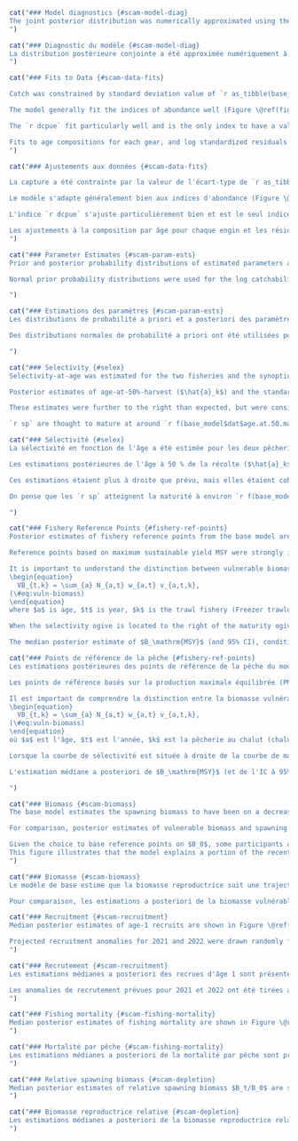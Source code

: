 ```r
cat("### Model diagnostics {#scam-model-diag}
The joint posterior distribution was numerically approximated using the Metropolis Hastings Markov Chain Monte Carlo (MCMC) sampling algorithm in AD Model Builder [@fournier2012]. For the base model and all sensitivity cases, posterior samples were drawn every `r f(mcmc_sample_freq)` iterations from a chain of length `r f(mcmc_chain_length)`, resulting in `r f(mcmc_num_samples)` posterior samples (of which the first `r f(mcmc_burn_in)` were dropped as burn-in). Convergence was diagnosed using visual inspection of the traceplots (Figures \@ref(fig:fig-base-trace) and \@ref(fig:fig-base-trace-selex)) and examination of autocorrelation in posterior chains (Figures \@ref(fig:fig-base-autocor) and \@ref(fig:fig-base-autocor-selex)). Autocorrelation was low at lag values up to 1,000 for all parameters after thinning. Correlation between parameters appeared low overall, with only some moderate correlations between catchability parameters and $\bar{R}$ (Figures \@ref(fig:fig-base-pairs) and \@ref(fig:fig-base-pairs-sel)). There was no strong evidence for lack of convergence in the base model.
")
```

```r
cat("### Diagnostic du modèle {#scam-model-diag}
La distribution postérieure conjointe a été approximée numériquement à l'aide de l'algorithme d'échantillonnage de la chaîne de Markov Monte Carlo (MCMC) de Metropolis Hastings dans AD Model Builder [@fournier2012]. Pour le modèle de base et tous les cas de sensibilité, les échantillons postérieurs ont été tirés toutes les `r f(mcmc_sample_freq)` itérations d'une chaîne de longueur `r f(mcmc_chain_length)`, ce qui a donné `r f(mcmc_num_samples)` échantillons postérieurs (dont les premiers `r f(mcmc_burn_in)` ont été abandonnés pour cause de burn-in). La convergence a été diagnostiquée à l'aide d'une inspection visuelle des tracés (figures \@ref(fig:fig-base-trace) et \@ref(fig:fig-base-trace-selex)) et d'un examen de l'autocorrélation dans les chaînes postérieures (figures \@ref(fig:fig-base-autocor) et \@ref(fig:fig-base-autocor-selex)). L'autocorrélation était faible pour des valeurs de décalage allant jusqu'à 1 000 pour tous les paramètres après l'amincissement. La corrélation entre les paramètres semble faible dans l'ensemble, avec seulement quelques corrélations modérées entre les paramètres de capturabilité et $\bar{R}$ (figures \@ref(fig:fig-base-pairs) et \@ref(fig:fig-base-pairs-sel)). Il n'y a pas de preuve solide d'un manque de convergence dans le modèle de base.
")
```

```r
cat("### Fits to Data {#scam-data-fits}

Catch was constrained by standard deviation value of `r as_tibble(base_model$ctl$misc, rownames = 'var') |> filter(var == 'sdobscatchfirstphase') |> pull()` for the first phase of minimization and by `r as_tibble(base_model$ctl$misc, rownames = 'var') |> filter(var == 'sdobscatchlastphase') |> pull()` for the last phase, so the predicted catch fit the data very well (Figure \@ref(fig:fig-catch-fit)).

The model generally fit the indices of abundance well (Figure \@ref(fig:fig-base-index-fits)). The `r wcvis` has a large fluctuation high and low for successive years of the survey from 2008--2016, which is difficult for the model to fit. The `r qcs` was difficult to fit, due to fluctuations from high to low abundance from year to year early in the time series, and the lack of the recent drop in biomass seen in all other data sources. A sensitivity was done to attempt a better fit on this index, while retaining the good fits on the others (Section \@ref(sens-qcs-tv)). 

The `r dcpue` fit particularly well and is the only index to have a value for every year in the assessment. Standardized residuals show mostly even distribution of positive and negative residuals, with evidence of some autocorrelation in the `r dcpue` residuals (Figure \@ref(fig:fig-base-index-resids)). For all indices, the log index residuals (Figure \@ref(fig:fig-base-index-resids)) were good, with all being in the [-2, 2] range.

Fits to age compositions for each gear, and log standardized residuals are shown in Figures \@ref(fig:fig-base-age-fits-ft)--\@ref(fig:fig-base-age-resids-wcvis). Fits were reasonable and there were no strong patterns in the residuals.
")
```

```r
cat("### Ajustements aux données {#scam-data-fits}

La capture a été contrainte par la valeur de l'écart-type de `r as_tibble(base_model$ctl$misc, rownames = 'var') |> filter(var == 'sdobscatchfirstphase') |> pull()` pour la première phase de minimisation et par `r as_tibble(base_model$ctl$misc, rownames = 'var') |> filter(var == 'sdobscatchlastphase') |> pull()` pour la dernière phase, de sorte que les prises prédites correspondent très bien aux données (Figure \@ref(fig:fig-catch-fit)).

Le modèle s'adapte généralement bien aux indices d'abondance (Figure \@ref(fig:fig-base-index-fits)). Le `r wcvis` a une grande fluctuation haute et basse pour les années successives de l'étude de 2008--2016, ce qui est difficile pour le modèle de s'adapter. Le `r qcs` a été difficile à ajuster, en raison des fluctuations d'une abondance élevée à faible d'une année à l'autre au début de la série chronologique, et de l'absence de la chute récente de la biomasse observée dans toutes les autres sources de données. Une sensibilité a été réalisée pour tenter d'obtenir un meilleur ajustement sur cet indice, tout en conservant les bons ajustements sur les autres (Section \@ref(sens-qcs-tv)). 

L'indice `r dcpue` s'ajuste particulièrement bien et est le seul indice à avoir une valeur pour chaque année de l'évaluation. Les résidus standardisés montrent une distribution généralement égale des résidus positifs et négatifs, avec des preuves d'une certaine autocorrélation dans les résidus du `r dcpue` (Figure \@ref(fig:fig-base-index-resids)). Pour tous les indices, les résidus du logarithme de l'indice (figure \@ref(fig:fig-base-index-resids)) étaient bons, se situant tous dans la fourchette [-2, 2].

Les ajustements à la composition par âge pour chaque engin et les résidus logarithmiques normalisés sont présentés dans les figures \@ref(fig:fig-base-age-fits-ft)--\@ref(fig:fig-base-age-resids-wcvis). Les ajustements étaient raisonnables et il n'y avait pas de modèles forts dans les résidus.
")
```

```r
cat("### Parameter Estimates {#scam-param-ests}
Prior and posterior probability distributions of estimated parameters are shown in Figure \@ref(fig:fig-base-priors-posts). The median and 95% CI (2.5th and 97.5th percentile) posterior parameter estimates are shown in Table \@ref(tab:param-estimates-table). With the exception of steepness, the posterior estimates did not appear to be strongly influenced by the prior probability distributions. The posterior probability distribution for steepness, $h$, was similar to the prior distribution, suggesting that there was little information about this parameter in the data. Sensitivity to the assumed prior for steepness is tested in Section \@ref(sens-h). 

Normal prior probability distributions were used for the log catchability parameters $\ln(q_k)$ for the indices of abundance (Figure \@ref(fig:fig-base-priors-posts)). Posterior estimates tended to overlap with the left-hand tail of the prior distributions for each index. Sensitivity analyses (discussed in Section \@ref(sens-analyses)) indicated that posterior estimates of catchability were sensitive to the mean and standard deviation of the prior distribution.

")
```

```r
cat("### Estimations des paramètres {#scam-param-ests}
Les distributions de probabilité a priori et a posteriori des paramètres estimés sont présentées dans la figure \@ref(fig:fig-base-priors-posts). La médiane et l'IC à 95 % (2,5 et 97,5 percentiles) des estimations a posteriori des paramètres figurent dans le tableau \@ref(tab:param-estimates-table). À l'exception de la pente, les estimations postérieures ne semblent pas être fortement influencées par les distributions de probabilité antérieures. La distribution de probabilité a posteriori pour la pente, $h$, était similaire à la distribution a priori, ce qui suggère qu'il y a peu d'informations sur ce paramètre dans les données. La sensibilité à l'a priori supposé pour la pente est testée à la section \@ref(sens-h). 

Des distributions normales de probabilité a priori ont été utilisées pour les paramètres logarithmiques de capturabilité $\ln(q_k)$ pour les indices d'abondance (Figure \@ref(fig:fig-base-priors-posts)). Les estimations postérieures ont eu tendance à se superposer à la queue gauche des distributions antérieures pour chaque indice. Les analyses de sensibilité (examinées à la section \@ref(sens-analyses)) ont indiqué que les estimations postérieures de la capturabilité étaient sensibles à la moyenne et à l'écart type de la distribution préalable.

")
```

```r
cat("### Selectivity {#selex}
Selectivity-at-age was estimated for the two fisheries and the synoptic surveys (Figure \@ref(fig:fig-base-mcmc-selex)). The `r dcpue` and `r hsmas` fixed selectivities are also shown in Figure \@ref(fig:fig-base-mcmc-selex).

Posterior estimates of age-at-50%-harvest ($\hat{a}_k$) and the standard deviation in the logistic selectivity ogive ($\hat{\gamma}_k$) are provided in Table \@ref(tab:param-estimates-table). The median posterior estimates of age-at-50%-harvest were higher for females than males for all gears except for the `r hss`, which had a higher estimate for males. The estimates of standard deviation were similar between sexes by gear.

These estimates were further to the right than expected, but were consistent with the available age composition data (Figure \@ref(fig:fig-ages)), which indicate fewer observations of younger fish, especially in the latter part of the time series. Numerous tests of alternative model configurations did not result in a lower estimate of age-at-50%-harvest for any gear/sex combination.

`r sp` are thought to mature at around `r f(base_model$dat$age.at.50.mat[1], 1)` years of age for females and `r f(base_model$dat$age.at.50.mat[2], 1)` years of age for males (Figure \@ref(fig:fig-mat), Table \@ref(tab:growth-params-table)). Therefore, it appears that individuals have several opportunities to spawn before they become vulnerable to the fishery. This in turn resulted in estimates of maximum sustainable harvest rate $U_\mathrm{MSY}$ approaching 1 (discussed in Section \@ref(fishery-ref-points)), implying that under theoretical equilibrium conditions, all of the vulnerable (i.e., fully selected) biomass could be harvested because the population could be sustained by younger spawners that are invulnerable to the fishery. This is a theoretical condition subject to the assumptions in the stock assessment model and the data limitations therein. We strongly advise against this as a harvest strategy and suggest that the age-at-50% selectivity in the commercial trawl fleets are a primary axis of uncertainty in this stock assessment.")
```

```r
cat("### Sélectivité {#selex}
La sélectivité en fonction de l'âge a été estimée pour les deux pêcheries et les enquêtes synoptiques (Figure \@ref(fig:fig-base-mcmc-selex)). Les sélectivités fixes `r dcpue` et `r hsmas` sont également présentées dans la figure \@ref(fig:fig-base-mcmc-selex).

Les estimations postérieures de l'âge à 50 % de la récolte ($\hat{a}_k$) et l'écart type de la courbe logistique de sélectivité ($\hat{\gamma}_k$) sont présentés dans le tableau \@ref(tab:param-estimates-table). Les estimations médianes a posteriori de l'âge à 50 % de récolte étaient plus élevées pour les femelles que pour les mâles pour tous les engins, à l'exception du `r hss`, qui présentait une estimation plus élevée pour les mâles. Les estimations de l'écart type étaient similaires entre les sexes par engin.

Ces estimations étaient plus à droite que prévu, mais elles étaient cohérentes avec les données disponibles sur la composition par âge (figure \@ref(fig:fig-ages)), qui indiquent moins d'observations de poissons plus jeunes, en particulier dans la dernière partie de la série temporelle. De nombreux tests de configurations alternatives du modèle n'ont pas abouti à une estimation inférieure de l'âge à 50 % de capture pour toute combinaison engin/sexe.

On pense que les `r sp` atteignent la maturité à environ `r f(base_model$dat$age.at.50.mat[1], 1)` ans pour les femelles et `r f(base_model$dat$age.at.50.mat[2], 1)` ans pour les mâles (Figure \@ref(fig:fig-mat), Tableau \@ref(tab:growth-params-table)). Il semble donc que les individus aient plusieurs occasions de frayer avant de devenir vulnérables à la pêche. Ceci a conduit à des estimations du taux de récolte maximale durable $U_\mathrm{MSY}$ proche de 1 (discuté dans la section \@ref(fishery-ref-points)), impliquant que dans des conditions d'équilibre théorique, toute la biomasse vulnérable (c'est-à-dire entièrement sélectionnée) pourrait être récoltée parce que la population pourrait être soutenue par des géniteurs plus jeunes qui sont invulnérables à la pêcherie. Il s'agit d'une condition théorique soumise aux hypothèses du modèle d'évaluation des stocks et aux limites des données qu'il contient. Nous déconseillons fortement cette stratégie de capture et suggérons que la sélectivité de l'âge à 50 % dans les flottes de chalutage commercial constitue un axe principal d'incertitude dans cette évaluation du stock.

")
```

```r
cat("### Fishery Reference Points {#fishery-ref-points}
Posterior estimates of fishery reference points from the base model are provided in Table \@ref(tab:reference-points-table) and Figure \@ref(fig:fig-base-ref-points). The posterior unfished spawning biomass ($SB_0$) (abbreviated to $B_0$ herein) had a median `r f(ref_pts$sbo[2] * 1000)` t and 95% CI ranging from `r f(ref_pts$sbo[1] * 1000)` t to `r f(ref_pts$sbo[3] * 1000)` t (Table \@ref(tab:reference-points-table)). Posterior 95% CIs for the LRP $0.2B_0$ and USR $0.4B_0$ are also provided in Table \@ref(tab:reference-points-table).

Reference points based on maximum sustainable yield MSY were strongly impacted by estimates of selectivity in the trawl fisheries described in the previous section. Because the selectivity ogives were estimated to the right of the maturity ogive, the median estimates of $F_\mathrm{MSY}$ were `r f(ref_pts$fmsy_fleet1[2], 2)` for the Freezer trawler fleet and `r f(ref_pts$fmsy_fleet2[2], 2)` for the Shoreside fleet (Table \@ref(tab:reference-points-table)). The CI on these values is large, `r paste0(f(ref_pts$fmsy_fleet1[1], 2), "-", f(ref_pts$fmsy_fleet1[3], 2))` for the `r base_model$dat$fleet_gear_names[1]` fleet and `r paste0(f(ref_pts$fmsy_fleet2[1], 2), "-", f(ref_pts$fmsy_fleet2[3], 2))` for the `r base_model$dat$fleet_gear_names[2]` fleet. These instantaneous fishing mortalities convert to an annual harvest rate approaching 1 for the Shoreside fleet (Figure \@ref(fig:fig-base-ref-points)), through the equation $U_\mathrm{MSY} = 1-e^{F_\mathrm{MSY}}$, implying that all of the vulnerable biomass (i.e., the biomass that is selected by the fishing gear) could be harvested because the population can be sustained by the spawning biomass that is invulnerable to the fishery (i.e., fish that are between `r f(base_model$dat$age.at.50.mat[1], 1)` and `r f(mean_female_age_50_sel, 1)` years for females and `r f(base_model$dat$age.at.50.mat[2], 1)` and `r f(mean_male_age_50_sel, 1)` for males). The relationship between age at maturity and age at first harvest and its effect on fishery reference points was discussed by @myers1998, who described a fishing strategy where overfishing could be avoided by allowing all fish to spawn before they were available to be caught. @froese2004 also discusses reduction in risks of overfishing by allowing fish to spawn before they are caught.

It is important to understand the distinction between vulnerable biomass and spawning biomass. The fishery reference points $F_\mathrm{MSY}$ and $U_\mathrm{MSY}$ refer to catch of the vulnerable biomass $VB_t$, which is determined by the selectivity function
\begin{equation} 
  VB_{t,k} = \sum_{a} N_{a,t} w_{a,t} v_{a,t,k},
(\#eq:vuln-biomass)
\end{equation} 
where $a$ is age, $t$ is year, $k$ is the trawl fishery (Freezer trawlers or Shoreside), $N$ is the population number, $w$ is the average weight-at-age, and $v$ is the vulnerability-at-age in the trawl fisheries (i.e., selectivity).

When the selectivity ogive is located to the right of the maturity ogive, this means that a larger proportion of the total population is mature than vulnerable to the fishery (Figure \@ref(fig:fig-base-sb-vuln-compare)). A comparison between vulnerable biomass and spawning biomass is provided in Section \@ref(scam-biomass).

The median posterior estimate of $B_\mathrm{MSY}$ (and 95% CI), conditional on estimated trawl selectivities and resulting $F_\mathrm{MSY}$ values, was `r f(ref_pts$bmsy[2] * 1000)` t (`r f(ref_pts$bmsy[1] * 1000)`--`r f(ref_pts$bmsy[3] * 1000)`) (Table \@ref(tab:reference-points-table)). Posterior CIs for the default LRP $0.4B_\mathrm{MSY}$ and USR $0.8B_\mathrm{MSY}$ are also provided in Table \@ref(tab:reference-points-table). The $B_0$-based LRP and USR were approximately four times as large as the $B_\mathrm{MSY}$-based reference points. I.e., $B_0$-based reference points were more precautionary than the $B_\mathrm{MSY}$-based reference points (Table \@ref(tab:reference-points-table)).")
```

```r
cat("### Points de référence de la pêche {#fishery-ref-points}
Les estimations postérieures des points de référence de la pêche du modèle de base sont fournies dans le tableau \@ref(tab:reference-points-table) et la figure \@ref(fig:fig-base-ref-points). La biomasse reproductrice non pêchée postérieure ($SB_0$) (abrégée ici en $B_0$) avait une médiane `r f(ref_pts$sbo[2] * 1000)` t et un IC à 95% allant de `r f(ref_pts$sbo[1] * 1000)` t à `r f(ref_pts$sbo[3] * 1000)` t (Tableau \@ref(tab:reference-points-table)). Les IC 95 % postérieurs pour le LRP 0,2B_0$ et l'USR 0,4B_0$ sont également fournis dans le tableau \@ref(tab:reference-points-table).

Les points de référence basés sur la production maximale équilibrée (PME) ont été fortement influencés par les estimations de la sélectivité dans les pêcheries au chalut décrites dans la section précédente. Étant donné que les ogives de sélectivité ont été estimées à droite de l'ogive de maturité, les estimations médianes de $F_\mathrm{MSY}$ étaient `r f(ref_pts$fmsy_fleet1[2], 2)` pour la flotte de chalutiers congélateurs et `r f(ref_pts$fmsy_fleet2[2], 2)` pour la flotte côtière (Tableau \@ref(tab:reference-points-table)). L'IC de ces valeurs est important, `r paste0(f(ref_pts$fmsy_fleet1[1], 2), "-", f(ref_pts$fmsy_fleet1[3], 2))` pour la flotte `r base_model$dat$fleet_gear_names[1]` et `r paste0(f(ref_pts$fmsy_fleet2[1], 2), "-", f(ref_pts$fmsy_fleet2[3], 2))` pour la flotte `r base_model$dat$fleet_gear_names[2]`. Ces mortalités par pêche instantanées se convertissent en un taux de capture annuel proche de 1 pour la flotte Shoreside (Figure \@ref(fig:fig-base-ref-points)), grâce à l'équation $U_\mathrm{MSY} = 1-e^{F_\mathrm{MSY}}$, ce qui implique que toute la biomasse vulnérable (c.-à-d.. la biomasse qui est sélectionnée par la flotte Shoreside) est capturée par la flotte Shoreside, la biomasse qui est sélectionnée par l'engin de pêche pourrait être récoltée parce que la population peut être soutenue par la biomasse reproductrice qui est invulnérable à la pêche (c.-à-d. les poissons qui sont entre `r f(base_model$dat$age.at.50.mat[1], 1)` et `r f(mean_female_age_50_sel, 1)` pour les femelles et `r f(base_model$dat$age.at.50.mat[2], 1)` et `r f(mean_male_age_50_sel, 1)` pour les mâles). La relation entre l'âge à la maturité et l'âge à la première récolte et son effet sur les points de référence de la pêche a été discutée par @myers1998, qui a décrit une stratégie de pêche où la surpêche pouvait être évitée en permettant à tous les poissons de frayer avant qu'ils ne soient disponibles pour être capturés. @froese2004 aborde également la réduction des risques de surpêche en permettant aux poissons de frayer avant d'être capturés.

Il est important de comprendre la distinction entre la biomasse vulnérable et la biomasse reproductrice. Les points de référence de la pêche $F_\mathrm{MSY}$ et $U_\mathrm{MSY}$ se réfèrent à la capture de la biomasse vulnérable $VB_t$, qui est déterminée par la fonction de sélectivité
\begin{equation} 
  VB_{t,k} = \sum_{a} N_{a,t} w_{a,t} v_{a,t,k},
(\#eq:vuln-biomass)
\end{equation} 
où $a$ est l'âge, $t$ est l'année, $k$ est la pêcherie au chalut (chalutiers congélateurs ou côtiers), $N$ est le nombre de la population, $w$ est le poids moyen à l'âge, et $v$ est la vulnérabilité à l'âge dans les pêcheries au chalut (c.-à-d. la sélectivité).

Lorsque la courbe de sélectivité est située à droite de la courbe de maturité, cela signifie qu'une plus grande proportion de la population totale est mature que vulnérable à la pêche (figure \@ref(fig:fig-base-sb-vuln-compare)). Une comparaison entre la biomasse vulnérable et la biomasse reproductrice est fournie à la section \@ref(scam-biomass).

L'estimation médiane a posteriori de $B_\mathrm{MSY}$ (et de l'IC à 95%), conditionnelle aux sélectivités estimées des chaluts et aux valeurs $F_\mathrm{MSY}$ qui en résultent, était `r f(ref_pts$bmsy[2] * 1000)` t (`r f(ref_pts$bmsy[1] * 1000)`--`r f(ref_pts$bmsy[3] * 1000)`) (tableau \@ref(tab:reference-points-table)). Les IC postérieurs pour le LRP $0.4B_\mathrm{MSY}$ et l'USR $0.8B_\mathrm{MSY}$ par défaut sont également fournis dans le tableau \@ref(tab:reference-points-table). Les LRP et USR basés sur $B_0$ étaient environ quatre fois plus importants que les points de référence basés sur $B_\mathrm{MSY}$. En d'autres termes, les points de référence basés sur $B_0$ étaient plus prudents que les points de référence basés sur $B_\mathrm{MSY}$ (tableau \@ref(tab:reference-points-table)).

")
```

```r
cat("### Biomass {#scam-biomass}
The base model estimates the spawning biomass to have been on a decreasing trajectory since 2012 (Figure \@ref(fig:fig-base-sb), Table \@ref(tab:biomass-table)). The posterior median (and 95% CI) spawning biomass in `r assess_yr` is projected to be `r f(proj_bio[2] * 1000)` t (`r f(proj_bio[1] * 1000)`--`r f(proj_bio[3] * 1000)`) (Table \@ref(tab:reference-points-table)). The median projected beginning-of-year `r assess_yr` spawning biomass, which incorporates fishing mortality arising from the observed `r end_yr` catch, is considerably higher than median estimates of both the default USR of $0.8B_\mathrm{MSY}$ and the default LRP of $0.4B_\mathrm{MSY}$ (Figure \@ref(fig:fig-base-sb), Table \@ref(tab:reference-points-table)). The `r assess_yr` spawning biomass was projected to be slightly below the USR $0.4B_0$ and above the LRP $0.2B_0$ (Figure \@ref(fig:fig-base-depletion), Table \@ref(tab:reference-points-table)).

For comparison, posterior estimates of vulnerable biomass and spawning biomass are shown together in Figure \@ref(fig:fig-base-sb-vuln-compare). The two estimated vulnerable biomasses are considerably smaller than the spawning biomass, due to the relatively early age at maturity compared to the estimated age-at-50%-harvest, discussed in Sections \@ref(scam-ref-points) and \@ref(fishery-ref-points).

Given the choice to base reference points on $B_0$, some participants at the regional peer review meeting expressed interest in comparing biomass to a dynamic $B_0$ that reconstructs what biomass would be expected through time without fishing mortality. A dynamic $B_0$ was calculated by recreating the population dynamics model in R with parameter estimates from the fitted base model. The fishing mortality was set to zero but estimated recruitment deviations were included. Figure \@ref(fig:fig-dynamic-b-zero) shows the estimated dynamic $B_0$ from this exercise.
This figure illustrates that the model explains a portion of the recent decline by a sequence of poor recruitment.
")
```

```r
cat("### Biomasse {#scam-biomass}
Le modèle de base estime que la biomasse reproductrice suit une trajectoire décroissante depuis 2012 (Figure \@ref(fig:fig-base-sb), Tableau \@ref(tab:biomass-table)). La biomasse de frai médiane postérieure (et l'IC à 95 %) dans `r assess_yr` devrait être `r f(proj_bio[2] * 1000)` t (`r f(proj_bio[1] * 1000)`--`r f(proj_bio[3] * 1000)`) (Tableau \@ref(tab:reference-points-table)). La biomasse reproductrice médiane projetée au début de l'année `r assess_yr`, qui incorpore la mortalité par pêche résultant de la prise observée `r end_yr`, est considérablement plus élevée que les estimations médianes à la fois de l'USR par défaut de $0.8B_\mathrm{MSY}$ et du LRP par défaut de $0.4B_\mathrm{MSY}$ (Figure \@ref(fig:fig-base-sb), Tableau \@ref(tab:reference-points-table)). La biomasse reproductrice `r assess_yr` a été projetée légèrement en dessous de l'USR $0.4B_0$ et au-dessus du LRP $0.2B_0$ (Figure \@ref(fig:fig-base-depletion), Tableau \@ref(tab:reference-points-table)).

Pour comparaison, les estimations a posteriori de la biomasse vulnérable et de la biomasse de frai sont présentées ensemble dans la figure \@ref(fig:fig-base-sb-vuln-compare). Les deux biomasses vulnérables estimées sont considérablement plus petites que la biomasse reproductrice, en raison de l'âge relativement précoce à la maturité par rapport à l'âge estimé à 50 % de récolte, discuté dans les sections \@ref(scam-ref-points) et \@ref(fishery-ref-points).")
```

```r
cat("### Recruitment {#scam-recruitment}
Median posterior estimates of age-1 recruits are shown in Figure \@ref(fig:fig-base-recr) and Table \@ref(tab:recruitment-table). The 95% CIs are large around the estimates of 2020 and 2021 recruitment. This is expected since there is no information in the data about the strength of this year class [also seen in other assessments such as Figure 28 of @edwards2022].

Projected recruitment anomalies for 2021 and 2022 were drawn randomly from a normal distribution, $N(0, \tau^2)$. For most of the time series prior to 2008, recruitment was estimated to fluctuate around the long-term average, with little variation around $R_0$. However, since 2009, annual recruitment has been below average.
")
```

```r
cat("### Recrutement {#scam-recruitment}
Les estimations médianes a posteriori des recrues d'âge 1 sont présentées dans la figure \@ref(fig:fig-base-recr) et le tableau \@ref(tab:recruitment-table). Les IC à 95 % sont importants autour des estimations du recrutement pour 2020 et 2021. Cela est normal car les données ne contiennent aucune information sur la force de cette classe d'âge [également observée dans d'autres évaluations telles que la figure 28 de @edwards2022].

Les anomalies de recrutement prévues pour 2021 et 2022 ont été tirées au hasard d'une distribution normale, $N(0, \tau^2)$. Pour la plupart des séries chronologiques antérieures à 2008, on a estimé que le recrutement fluctuait autour de la moyenne à long terme, avec une faible variation autour de $R_0$. Cependant, depuis 2009, le recrutement annuel est inférieur à la moyenne.
")
```

```r
cat("### Fishing mortality {#scam-fishing-mortality}
Median posterior estimates of fishing mortality are shown in Figure \@ref(fig:fig-base-f) and Table \@ref(tab:instantaneous-fishing-mortality-table). The median posterior estimate of fishing mortality is estimated to have peaked in `r which_f_max_yr` in the `r which_f_max_gear` fishery at `r f(f_max, 3)`  (`r f(f_ci[1], 3)`--`r f(f_ci[3], 3)`) as a result of higher effort due to a new market as described in Section \@ref(test-fishery). Fishing mortality rates converted to annual harvest rates can be found in Table \@ref(tab:annual-harvest-rate-table).
")
```

```r
cat("### Mortalité par pêche {#scam-fishing-mortality}
Les estimations médianes a posteriori de la mortalité par pêche sont présentées dans la figure \@ref(fig:fig-base-f) et le tableau \@ref(tab:instantaneous-fishing-mortality-table). L'estimation médiane a posteriori de la mortalité par pêche est estimée avoir atteint un pic en `r which_f_max_yr` dans la pêcherie `r which_f_max_gear` à `r f(f_max, 3)` (`r f(f_ci[1], 3)`--`r f(f_ci[3], 3)`) en raison d'un effort plus important dû à un nouveau marché tel que décrit dans la section \@ref(test-pêcherie). Les taux de mortalité par pêche convertis en taux de capture annuels figurent dans le tableau \@ref(tab:annual-harvest-rate-table).
")
```

```r
cat("### Relative spawning biomass {#scam-depletion}
Median posterior estimates of relative spawning biomass $B_t/B_0$ are shown in Figure \@ref(fig:fig-base-depletion). The size of the 95% CI is amplified when compared to the absolute spawning biomass due to large uncertainty in the estimate of $B_0$ (Figure \@ref(fig:fig-base-sb-bo), Table \@ref(tab:reference-points-table)). The median posterior projected estimate of `r assess_yr` relative biomass is `r f(depl_end[2], 3)` (`r f(depl_end[1], 3)`--`r f(depl_end[3], 3)`) (Figure \@ref(fig:fig-base-depletion), Table \@ref(tab:depletion-table)).
")
```

```r
cat("### Biomasse reproductrice relative {#scam-depletion}
Les estimations médianes a posteriori de la biomasse reproductrice relative $B_t/B_0$ sont présentées dans la figure \@ref(fig:fig-base-depletion). La taille de l'IC à 95 % est amplifiée par rapport à la biomasse de frai absolue en raison de la grande incertitude dans l'estimation de $B_0$ (figure \@ref(fig:fig-base-sb-bo), tableau \@ref(tab:reference-points-table)). L'estimation médiane a posteriori de la biomasse relative `r assess_yr` est `r f(depl_end[2], 3)` (`r f(depl_end[1], 3)`--`r f(depl_end[3], 3)`) (Figure \@ref(fig:fig-base-depletion), Tableau \@ref(tab:depletion-table)).
")
```

